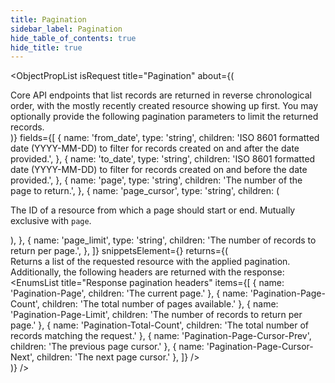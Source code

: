 ```yaml
---
title: Pagination
sidebar_label: Pagination
hide_table_of_contents: true
hide_title: true
---
```



<ObjectPropList
  isRequest
  title="Pagination"
  about={(
    <div>
      Core API endpoints that list records are returned in reverse chronological order, with the mostly recently created
      resource showing up first. You may optionally provide the following pagination parameters to limit the
      returned records.
    </div>
  )}
  fields={[
    {
      name: 'from_date',
      type: 'string',
      children: 'ISO 8601 formatted date (YYYY-MM-DD) to filter for records created on and after the date provided.',
    },
    {
      name: 'to_date',
      type: 'string',
      children: 'ISO 8601 formatted date (YYYY-MM-DD) to filter for records created on and before the date provided.',
    },
    {
      name: 'page',
      type: 'string',
      children: 'The number of the page to return.',
    },
    {
      name: 'page_cursor',
      type: 'string',
      children: (
        <p>
          The ID of a resource from which a page should start or end. Mutually exclusive with <code>page</code>.
        </p>
      ),
    },
    {
      name: 'page_limit',
      type: 'string',
      children: 'The number of records to return per page.',
    },
  ]}
  snippetsElement={<PaginationSample />}
  returns={(
    <div>
      Returns a list of the requested resource with the applied pagination.
      Additionally, the following headers are returned with the response:
      <EnumsList
        title="Response pagination headers"
        items={[
          { name: 'Pagination-Page', children: 'The current page.' },
          { name: 'Pagination-Page-Count', children: 'The total number of pages available.' },
          { name: 'Pagination-Page-Limit', children: 'The number of records to return per page.' },
          { name: 'Pagination-Total-Count', children: 'The total number of records matching the request.' },
          { name: 'Pagination-Page-Cursor-Prev', children: 'The previous page cursor.' },
          { name: 'Pagination-Page-Cursor-Next', children: 'The next page cursor.' },
        ]}
      />
    </div>
  )}
/>
